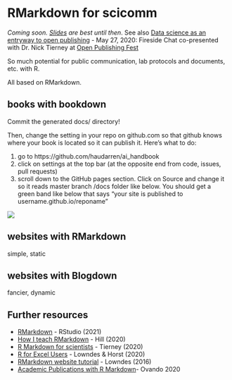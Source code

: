 # RMarkdown for scicomm {#r-scicomm} 

*Coming soon. [Slides](https://docs.google.com/presentation/d/1efJj7Dxg_g4ZRZT2b1agDQrT3DN5lVcNvv25IWcyGlw/edit?usp=sharing) are best until then*. See also [Data science as an entryway to open publishing](https://docs.google.com/presentation/d/1Jv0akRHEnjG_4t_9P7t93682BCBJskYnRu_7EnaeDQI/edit?usp=sharing) - May 27, 2020: Fireside Chat co-presented with Dr. Nick Tierney at [Open Publishing Fest](https://openpublishingfest.org/calendar.html#event-74) 

So much potential for public communication, lab protocols and documents, etc. with R. 

All based on RMarkdown. 

## books with bookdown

Commit the generated docs/ directory!  

Then, change the setting in your repo on github.com so that github knows where your book is located so it can publish it. Here's what to do:

1. go to https://github.com/haudarren/ai_handbook
2. click on settings at the top bar (at the opposite end from code, issues, pull requests)
3. scroll down to the GitHub pages section. Click on Source and change it so it reads master branch /docs folder like below. You should get a green band like below that says "your site is published to username.github.io/reponame"
    
![](img/github-bookdown-docs-setting.png)

## websites with RMarkdown

simple, static

## websites with Blogdown

fancier, dynamic

## Further resources

- [RMarkdown](https://rmarkdown.rstudio.com) - RStudio (2021)
- [How I teach RMarkdown](https://alison.rbind.io/post/2020-05-28-how-i-teach-r-markdown) - Hill (2020)
- [R Markdown for scientists](https://rmd4sci.njtierney.com) - Tierney (2020)
- [R for Excel Users](https://rstudio-conf-2020.github.io/r-for-excel) - Lowndes & Horst (2020)
- [RMarkdown website tutorial](http://jules32.github.io/rmarkdown-website-tutorial) - Lowndes (2016) 
- [Academic Publications with R Markdown](https://danovando.github.io/publications-with-rmarkdown/presentations/pubs-with-rmarkdown#9)- Ovando 2020
